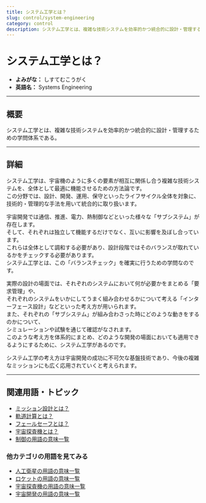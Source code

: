 ```yaml
---
title: システム工学とは？
slug: control/system-engineering
category: control
description: システム工学とは、複雑な技術システムを効率的かつ統合的に設計・管理するための学問体系である。
---
```



<Head>
  <script type="application/ld+json">
    {`{
      "@context": "https://schema.org",
      "@type": "DefinedTerm",
      "name": "システム工学とは？",
      "inDefinedTermSet": "https://www.space-portal.org",
      "termCode": "control/system-engineering",
      "description": "システム工学とは、複雑な技術システムを効率的かつ統合的に設計・管理するための学問体系である。",
      "url": "https://www.space-portal.org/docs/control/system-engineering"
    }`}
  </script>
</Head>

# システム工学とは？

- **よみがな：** しすてむこうがく  
- **英語名：** Systems Engineering  

---

## 概要

システム工学とは、複雑な技術システムを効率的かつ統合的に設計・管理するための学問体系である。

---

## 詳細

システム工学は、宇宙機のように多くの要素が相互に関係し合う複雑な技術システムを、全体として最適に機能させるための方法論です。  
この分野では、設計、開発、運用、保守といったライフサイクル全体を対象に、技術的・管理的な手法を用いて統合的に取り扱います。  

宇宙開発では通信、推進、電力、熱制御などといった様々な「サブシステム」が存在します。  
そして、それぞれは独立して機能するだけでなく、互いに影響を及ぼし合っています。  
これらは全体として調和する必要があり、設計段階ではそのバランスが取れているかをチェックする必要があります。  
システム工学とは、この「バランスチェック」を確実に行うための学問なのです。  

実際の設計の場面では、それぞれのシステムにおいて何が必要かをまとめる「要求管理」や、  
それぞれのシステムをいかにしてうまく組み合わせるかについて考える「インターフェース設計」などといった考え方が用いられます。  
また、それぞれの「サブシステム」が組み合わさった時にどのような動きをするのかについて、  
シミュレーションや試験を通じて確認がなされます。  
このような考え方を体系的にまとめ、どのような開発の場面においても適用できるようにするために、システム工学があるのです。  


システム工学の考え方は宇宙開発の成功に不可欠な基盤技術であり、今後の複雑なミッションにも広く応用されていくと考えられます。

---

## 関連用語・トピック

- [ミッション設計とは？](/control/mission-design)
- [軌道計算とは？](/orbit/operation/orbit-calculation)
- [フェールセーフとは？](/control/technology/fail-safe)
- [宇宙探査機とは？](/explorer/space-probe)
- [制御の用語の意味一覧](/category/control)

### 他カテゴリの用語を見てみる
- [人工衛星の用語の意味一覧](/category/satellite)
- [ロケットの用語の意味一覧](/category/rocket)
- [宇宙探査機の用語の意味一覧](/category/explorer)
- [宇宙開発の用語の意味一覧](/category/glossary)